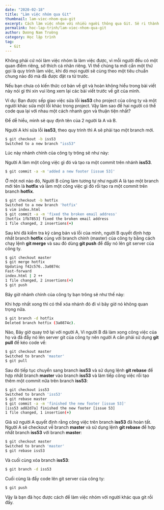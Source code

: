 ```yaml
---
date: "2020-02-18"
title: "Làm việc nhóm qua Git"
thumbnail: lam-viec-nhom-qua-git
excerpt: Cách làm việc nhóm với nhiều người thông qua Git. Sê ri thành thạo Git
permalink: hoc-lap-trinh/lam-viec-nhom-qua-git
author: Dương Nam Trường
category: Học lập trình
tag:
  - Git
---
```



Không phải cứ nói làm việc nhóm là làm việc được, vì mỗi người đều có một quan điểm riêng, sở thích cá nhân riêng. Vì thế chúng ta mới cần một thứ gọi là quy trình làm việc, khi đó mọi người sẽ cùng theo một tiêu chuẩn chung nào đó mà đã được đặt ra từ trước.

<Alert severity="warning">
  Nếu bạn chưa có kiến thức cơ bản về git và hoàn không hiểu trong bài viết này
  nói gì thì xin vui lòng xem lại các bài viết trước về git của mình.
</Alert>

Ví dụ: Bạn được sếp giao việc sửa lỗi **iss53** cho project của công ty và một người khác sửa một lỗi khác trong project. Vậy làm sao để hai người có thể code qua lại với nhau một cách nhanh gọn và thuận tiện nhất?

Để dễ hiểu, mình sẽ quy định tên của 2 người là A và B.

Người A khi sửa lỗi **iss53**, theo quy trình thì A sẽ phải tạo một branch mới.

```bash
$ git checkout -b iss53
Switched to a new branch "iss53"
```

Lúc này nhánh chính của công ty trông sẽ như này:

<ImagePost thumb="lam-viec-nhom-git-1" alt="Ảnh 1 - Làm việc nhóm qua Git" />

Người A làm một công việc gì đó và tạo ra một commit trên nhánh **iss53**.

```bash
$ git commit -a -m 'added a new footer [issue 53]'
```

<ImagePost thumb="lam-viec-nhom-git-2" alt="Ảnh 2 - Làm việc nhóm qua Git" />

Ở một nơi nào đó, Người B cũng làm tương tự như người A là tạo một branch mới tên là **hotfix** và làm một công việc gì đó rồi tạo ra một commit trên branch **hotfix**.

```bash
$ git checkout -b hotfix
Switched to a new branch 'hotfix'
$ vim index.html
$ git commit -a -m 'fixed the broken email address'
[hotfix 1fb7853] fixed the broken email address
1 file changed, 2 insertions(+)
```

<ImagePost thumb="lam-viec-nhom-git-3" alt="Ảnh 3 - Làm việc nhóm qua Git" />

Sau khi đã kiểm tra kỹ càng bản vá lỗi của mình, người B quyết định hợp nhất branch **hotfix** cùng với branch chính (master) của công ty bằng cách chạy lệnh **git merge** và sau đó dùng **git push** để đẩy nó lên git server của công ty.

```bash
$ git checkout master
$ git merge hotfix
Updating f42c576..3a0874c
Fast-forward
index.html | 2 ++
1 file changed, 2 insertions(+)
$ git push
```

Bây giờ nhánh chính của công ty bạn trông sẽ như thế này:

<ImagePost thumb="lam-viec-nhom-git-4" alt="Ảnh 4 - Làm việc nhóm qua Git" />

Khi hợp nhất xong thì có thể xóa nhánh đó đi vì bây giờ nó không quan trọng nữa.

```bash
$ git branch -d hotfix
Deleted branch hotfix (3a0874c).
```

Nào, Bây giờ quay trở lại với người A, Vì người B đã làm xong công việc của họ và đã đẩy nó lên server git của công ty nên người A cần phải sử dụng **git pull** để kéo code về:

```bash
$ git checkout master
Switched to branch 'master'
$ git pull
```

Sau đó tiếp tục chuyển sang branch **iss53** và sử dụng lệnh **git rebase** để hợp nhất branch **master** vào branch **iss53** và làm tiếp công việc rồi tạo thêm một commit nữa trên branch **iss53**:

```bash
$ git checkout iss53
Switched to branch 'iss53'
$ git rebase master
$ git commit -a -m 'finished the new footer [issue 53]'
[iss53 ad82d7a] finished the new footer [issue 53]
1 file changed, 1 insertion(+)
```

<ImagePost thumb="lam-viec-nhom-git-5" alt="Ảnh 5 - Làm việc nhóm qua Git" />

Giả sử người A quyết định rằng công việc trên branch **iss53** đã hoàn tất. Người A sẽ checkout về branch **master** và sử dụng lệnh **git rebase** để hợp nhất branch **iss53** với branch **master**:

```bash
$ git checkout master
Switched to branch 'master'
$ git rebase iss53
```

Và cuối cùng xóa branch **iss53**:

```bash
$ git branch -d iss53
```

Cuối cùng là đẩy code lên git server của công ty:

```bash
$ git push
```

Vậy là bạn đã học được cách để làm việc nhóm với người khác qua git rồi đấy.
